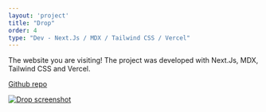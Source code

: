 ```yaml
---
layout: 'project'
title: "Drop"
order: 4
type: "Dev - Next.Js / MDX / Tailwind CSS / Vercel"
---
```


The website you are visiting! The project was developed with Next.Js, MDX, Tailwind CSS and Vercel.

[Github repo](https://github.com/Toww/droplab)

[![Drop screenshot](/img/drop/drop.png)](https://github.com/Toww/droplab)